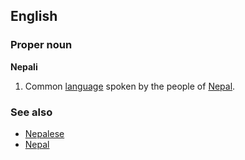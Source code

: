 == English ==

===Proper noun===

'''Nepali'''
# Common [[language]] spoken by the people of [[Nepal]].

===See also===

* [[Nepalese]]
* [[Nepal]]